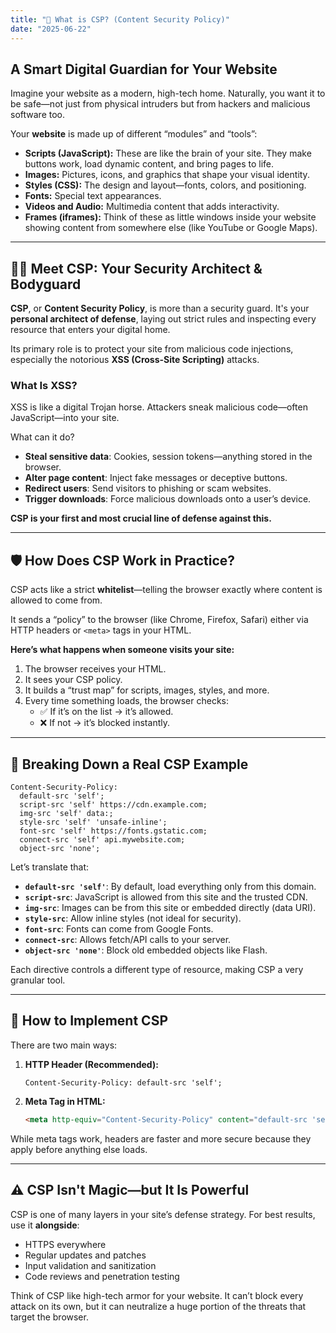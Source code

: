 ```yaml
---
title: "🔐 What is CSP? (Content Security Policy)"
date: "2025-06-22"
---
```




## A Smart Digital Guardian for Your Website

Imagine your website as a modern, high-tech home. Naturally, you want it to be safe—not just from physical intruders but from hackers and malicious software too.

Your **website** is made up of different “modules” and “tools”:

- **Scripts (JavaScript):** These are like the brain of your site. They make buttons work, load dynamic content, and bring pages to life.
- **Images:** Pictures, icons, and graphics that shape your visual identity.
- **Styles (CSS):** The design and layout—fonts, colors, and positioning.
- **Fonts:** Special text appearances.
- **Videos and Audio:** Multimedia content that adds interactivity.
- **Frames (iframes):** Think of these as little windows inside your website showing content from somewhere else (like YouTube or Google Maps).

---

## 🕵️‍♂️ Meet CSP: Your Security Architect & Bodyguard

**CSP**, or **Content Security Policy**, is more than a security guard. It's your **personal architect of defense**, laying out strict rules and inspecting every resource that enters your digital home.

Its primary role is to protect your site from malicious code injections, especially the notorious **XSS (Cross-Site Scripting)** attacks.

### What Is XSS?

XSS is like a digital Trojan horse. Attackers sneak malicious code—often JavaScript—into your site.

What can it do?

- **Steal sensitive data**: Cookies, session tokens—anything stored in the browser.
- **Alter page content**: Inject fake messages or deceptive buttons.
- **Redirect users**: Send visitors to phishing or scam websites.
- **Trigger downloads**: Force malicious downloads onto a user’s device.

**CSP is your first and most crucial line of defense against this.**

---

## 🛡️ How Does CSP Work in Practice?

CSP acts like a strict **whitelist**—telling the browser exactly where content is allowed to come from.

It sends a “policy” to the browser (like Chrome, Firefox, Safari) either via HTTP headers or `<meta>` tags in your HTML.

**Here’s what happens when someone visits your site:**

1. The browser receives your HTML.
2. It sees your CSP policy.
3. It builds a “trust map” for scripts, images, styles, and more.
4. Every time something loads, the browser checks:  
   - ✅ If it’s on the list → it’s allowed.  
   - ❌ If not → it’s blocked instantly.

---

## 📝 Breaking Down a Real CSP Example

```http
Content-Security-Policy:
  default-src 'self';
  script-src 'self' https://cdn.example.com;
  img-src 'self' data:;
  style-src 'self' 'unsafe-inline';
  font-src 'self' https://fonts.gstatic.com;
  connect-src 'self' api.mywebsite.com;
  object-src 'none';
```

Let’s translate that:

- **`default-src 'self'`**: By default, load everything only from this domain.
- **`script-src`**: JavaScript is allowed from this site and the trusted CDN.
- **`img-src`**: Images can be from this site or embedded directly (data URI).
- **`style-src`**: Allow inline styles (not ideal for security).
- **`font-src`**: Fonts can come from Google Fonts.
- **`connect-src`**: Allows fetch/API calls to your server.
- **`object-src 'none'`**: Block old embedded objects like Flash.

Each directive controls a different type of resource, making CSP a very granular tool.

---

## 🚀 How to Implement CSP

There are two main ways:

1. **HTTP Header (Recommended):**
   ```http
   Content-Security-Policy: default-src 'self';
   ```

2. **Meta Tag in HTML:**
   ```html
   <meta http-equiv="Content-Security-Policy" content="default-src 'self';" />
   ```

While meta tags work, headers are faster and more secure because they apply before anything else loads.

---

## ⚠️ CSP Isn't Magic—but It Is Powerful

CSP is one of many layers in your site’s defense strategy. For best results, use it **alongside**:

- HTTPS everywhere  
- Regular updates and patches  
- Input validation and sanitization  
- Code reviews and penetration testing

Think of CSP like high-tech armor for your website. It can’t block every attack on its own, but it can neutralize a huge portion of the threats that target the browser.
